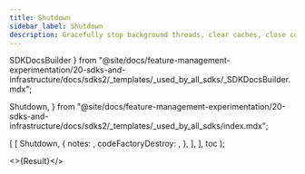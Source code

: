```yaml
---
title: Shutdown
sidebar_label: Shutdown
description: Gracefully stop background threads, clear caches, close connections, and flush data.
---
```


  SDKDocsBuilder
} from "@site/docs/feature-management-experimentation/20-sdks-and-infrastructure/docs/sdks2/_templates/_used_by_all_sdks/_SDKDocsBuilder.mdx";

  Shutdown,
} from "@site/docs/feature-management-experimentation/20-sdks-and-infrastructure/docs/sdks2/_templates/_used_by_all_sdks/index.mdx";



  [
    [
      Shutdown,
      {
        notes:              <NotesDestroy />,
        codeFactoryDestroy: <FactoryDestroy />,
      },
    ],
  ],
  toc
);

<>{Result}</>